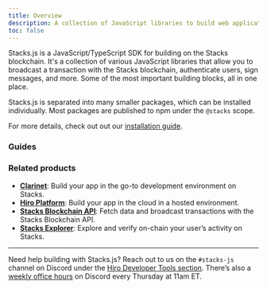 ```yaml
---
title: Overview
description: A collection of JavaScript libraries to build web applications on Stacks.
toc: false
---
```



Stacks.js is a JavaScript/TypeScript SDK for building on the Stacks blockchain. It's a collection of various JavaScript libraries that allow you to broadcast a transaction with the Stacks blockchain, authenticate users, sign messages, and more. Some of the most important building blocks, all in one place.

Stacks.js is separated into many smaller packages, which can be installed individually. Most packages are published to npm under the `@stacks` scope.

For more details, check out out our [installation guide](./stacks.js/installation).

### Guides

<Cards>
  <Card
    href="/stacks/stacks.js/guides/authenticate-users-with-connect"
    title="Authenticate users with Connect"
    description="Connect to user wallets and authenticate their on-chain identity."
  />
  <Card
    href="/clarinet/features/debug-contract"
    title="Sign transactions"
    description="Enable users to interact with smart contracts through your app."
  />
  <Card
    href="/clarinet/features/write-unit-tests"
    title="Sign messages"
    description="Prompt users to sign messages and prove they control an address or authorize an in-app action."
  />
  <Card
    href="/clarinet/features/create-deployment-plans"
    title="Constructing post-conditions"
    description="Build post-conditions into your smart contracts and safe-guard your users."
  />
</Cards>

### Related products

- **[Clarinet](../clarinet/index.mdx)**: Build your app in the go-to development environment on Stacks.
- **[Hiro Platform](../platform/index.mdx)**: Build your app in the cloud in a hosted environment.
- **[Stacks Blockchain API](../stacks-blockchain-api/index.mdx)**: Fetch data and broadcast transactions with the Stacks Blockchain API.
- **[Stacks Explorer](https://explorer.hiro.so)**: Explore and verify on-chain your user’s activity on Stacks.

---

Need help building with Stacks.js? Reach out to us on the `#stacks-js` channel on Discord under the [Hiro Developer Tools section](https://stacks.chat/). There’s also a [weekly office hours](https://events.stacks.co/event/HD16484710) on Discord every Thursday at 11am ET.
